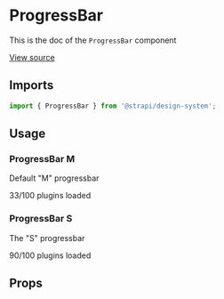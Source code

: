 

<Meta title="Design System/Components/ProgressBar" component={ProgressBar} />

# ProgressBar

This is the doc of the `ProgressBar` component

[View source](https://github.com/strapi/design-system/tree/main/packages/strapi-design-system/src/ProgressBar)

## Imports

```js
import { ProgressBar } from '@strapi/design-system';
```

## Usage

### ProgressBar M

Default "M" progressbar

<Canvas>
  <Story name="M">
    <Box background="neutral150" padding={2}>
      <ProgressBar value={33}>33/100 plugins loaded</ProgressBar>
    </Box>
  </Story>
</Canvas>

### ProgressBar S

The "S" progressbar

<Canvas>
  <Story name="S">
    <Box background="neutral150" padding={2}>
      <ProgressBar value={90} size="S">
        90/100 plugins loaded
      </ProgressBar>
    </Box>
  </Story>
</Canvas>

## Props

<ArgsTable of={ProgressBar} />
